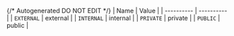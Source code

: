 {/* Autogenerated DO NOT EDIT  */}
| Name       | Value      |
| ---------- | ---------- |
| `EXTERNAL` | external   |
| `INTERNAL` | internal   |
| `PRIVATE`  | private    |
| `PUBLIC`   | public     |